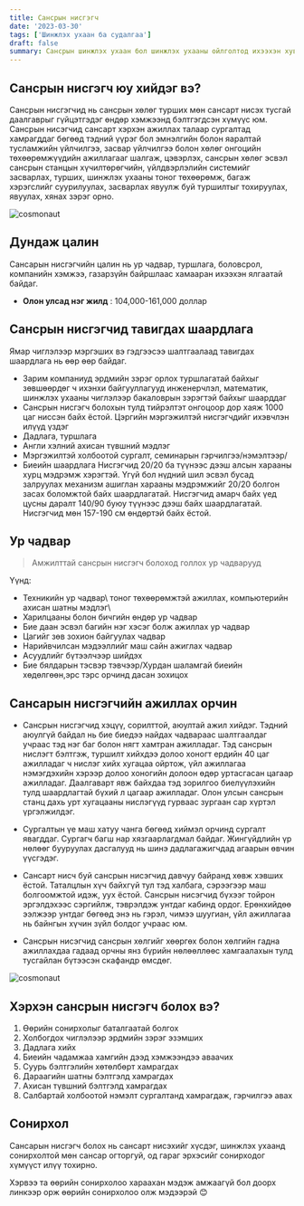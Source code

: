```yaml
---
title: Сансрын нисгэгч
date: '2023-03-30'
tags: ['Шинжлэх ухаан ба судалгаа']
draft: false
summary: Сансрын шинжлэх ухаан бол шинжлэх ухааны ойлголтод ихээхэн хувь нэмэр оруулдаг мэргэжлийн чиглэл бөгөөд сансрын нисгэгчид бол сансар судлаачид юм.
---
```


## Сансрын нисгэгч юу хийдэг вэ?

Сансрын нисгэгчид нь сансрын хөлөг турших мөн сансарт нисэх тусгай даалгаврыг гүйцэтгэдэг өндөр хэмжээнд бэлтгэгдсэн хүмүүс юм. Сансрын нисэгчид сансарт хэрхэн ажиллах талаар сургалтад хамрагддаг бөгөөд тэдний үүрэг бол эмнэлгийн болон яаралтай тусламжийн үйлчилгээ, засвар үйлчилгээ болон хөлөг онгоцийн төхөөрөмжүүдийн ажиллагааг шалгаж, цэвэрлэх, сансрын хөлөг эсвэл сансрын станцын хүчилтөрөгчийн, үйлдвэрлэлийн системийг засварлах, турших, шинжлэх ухааны тоног төхөөрөмж, багаж хэрэгслийг суурилуулах, засварлах явуулж буй туршилтыг тохируулах, явуулах, хянах зэрэг орно.

![cosmonaut](https://www.snexplores.org/wp-content/uploads/2022/11/1440_SS_astronaut_feat.jpg)

## Дундаж цалин

Сансарын нисгэгчийн цалин нь ур чадвар, туршлага, боловсрол, компанийн хэмжээ, газарзүйн байршлаас хамааран ихээхэн ялгаатай байдаг.

- **Олон улсад нэг жилд** : 104,000-161,000 доллар

## Сансрын нисгэгчид тавигдах шаардлага

Ямар чиглэлээр мэргэших вэ гэдгээсээ шалтгаалаад тавигдах шаардлага нь өөр өөр байдаг.

- Зарим компаниуд эрдмийн зэрэг орлох туршлагатай байхыг зөвшөөрдөг ч ихэнхи байгууллагууд инженерчлэл, математик, шинжлэх ухааны чиглэлээр бакаловрын зэрэгтэй байхыг шаарддаг
- Сансрын нисгэгч болохын тулд тийрэлтэт онгоцоор дор хаяж 1000 цаг ниссэн байх ёстой. Цэргийн мэргэжилтэй нисгэгчдийг ихэвчлэн илүүд үздэг
- Дадлага, туршлага
- Англи хэлний ахисан түвшний мэдлэг
- Мэргэжилтэй холбоотой сургалт, семинарын гэрчилгээ/нэмэлтээр/
- Биеийн шаардлага
  Нисгэгчид 20/20 ба түүнээс дээш алсын харааны хурц мэдрэмж хэрэгтэй. Үгүй бол нүдний шил эсвэл бусад залруулах механизм ашиглан харааны мэдрэмжийг 20/20 болгон засах боломжтой байх шаардлагатай. Нисгэгчид амарч байх үед цусны даралт 140/90 буюу түүнээс дээш байх шаардлагатай. Нисгэгчид мөн 157-190 см өндөртэй байх ёстой.

## Ур чадвар

> Амжилттай сансрын нисгэгч болоход голлох ур чадварууд

Үүнд:

- Техникийн ур чадвар\ тоног төхөөрөмжтэй ажиллах, компьютерийн ахисан шатны мэдлэг\
- Харилцааны болон бичгийн өндөр ур чадвар
- Бие даан эсвэл багийн нэг хэсэг болж ажиллах ур чадвар
- Цагийг зөв зохион байгуулах чадвар
- Нарийвчилсан мэдээллийг маш сайн ажиглах чадвар
- Асуудлийг бүтээлчээр шийдэх
- Бие бялдарын тэсвэр тэвчээр/Хурдан шаламгай биеийн хөдөлгөөн,эрс тэрс орчинд дасан зохицох

## Сансарын нисгэгчийн ажиллах орчин

- Сансрын нисгэгчид хэцүү, сорилттой, аюултай ажил хийдэг. Тэдний аюулгүй байдал нь бие биедээ найдах чадвараас шалтгаалдаг учраас тэд нэг баг болон нягт хамтран ажилладаг. Тэд сансрын нислэгт бэлтгэж, туршилт хийхдээ долоо хоногт ердийн 40 цаг ажилладаг ч нислэг хийх хугацаа ойртож, үйл ажиллагаа нэмэгдэхийн хэрээр долоо хоногийн долоон өдөр уртасгасан цагаар ажилладаг. Даалгаварт явж байхдаа тэд зорилгоо биелүүлэхийн тулд шаардлагтай бүхий л цагаар ажилладаг. Олон улсын сансрын станц дахь урт хугацааны нислэгүүд гурваас зургаан сар хүртэл үргэлжилдэг.

- Сургалтын үе маш хатуу чанга бөгөөд хиймэл орчинд сургалт явагддаг. Сургагч багш нар хязгаарлагдмал байдаг. Жингүйдлийн үр нөлөөг бууруулах дасгалууд нь шинэ дадлагажигчдад агаарын өвчин үүсгэдэг.

- Сансарт нисч буй сансрын нисэгчид давчуу байранд хөвж хэвших ёстой. Таталцлын хүч байхгүй тул тэд халбага, сэрээгээр маш болгоомжтой идэж, уух ёстой. Сансрын нисэгчид бүхээг тойрон эргэлдэхээс сэргийлж, тэврэлдэж унтдаг кабинд ордог. Ерөнхийдөө ээлжээр унтдаг бөгөөд энэ нь гэрэл, чимээ шуугиан, үйл ажиллагаа нь байнгын хүчин зүйл болдог учраас юм.

- Сансрын нисэгчид сансрын хөлгийг хөөргөх болон хөлгийн гадна ажиллахдаа гадаад орчны янз бүрийн нөлөөллөөс хамгаалахын тулд тусгайлан бүтээсэн скафандр өмсдөг.

![cosmonaut](https://static.dw.com/image/18054915_605.jpg)

## Хэрхэн сансрын нисгэгч болох вэ?

1. Өөрийн сонирхолыг баталгаатай болгох
2. Холбогдох чиглэлээр эрдмийн зэрэг эзэмших
3. Дадлага хийх
4. Биеийн чадамжаа хамгийн дээд хэмжээндээ аваачих
5. Суурь бэлтгэлийн хөтөлбөрт хамрагдах
6. Дараагийн шатны бэлтгэлд хамрагдах
7. Ахисан түвшний бэлтгэлд хамрагдах
8. Салбартай холбоотой нэмэлт сургалтанд хамрагдаж, гэрчилгээ авах

## Сонирхол

Сансарын нисгэгч болох нь сансарт нисэхийг хүсдэг, шинжлэх ухаанд сонирхолтой мөн сансар огторгуй, од гараг эрхэсийг сонирходог хүмүүст илүү тохирно.

Хэрвээ та өөрийн сонирхолоо хараахан мэдэж амжаагүй бол доорх линкээр орж өөрийн сонирхолоо олж мэдээрэй 😊
